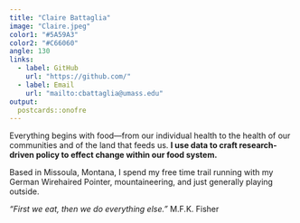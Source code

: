 ```yaml
---
title: "Claire Battaglia"
image: "Claire.jpeg"
color1: "#5A59A3"
color2: "#C66060"
angle: 130
links:
  - label: GitHub
    url: "https://github.com/"
  - label: Email
    url: "mailto:cbattaglia@umass.edu"
output:
  postcards::onofre
---
```


Everything begins with food—from our individual health to the health of our communities and of the land that feeds us. **I use data to craft research-driven policy to effect change within our food system.**

Based in Missoula, Montana, I spend my free time trail running with my German Wirehaired Pointer, mountaineering, and just generally playing outside.

*"First we eat, then we do everything else."*
M.F.K. Fisher